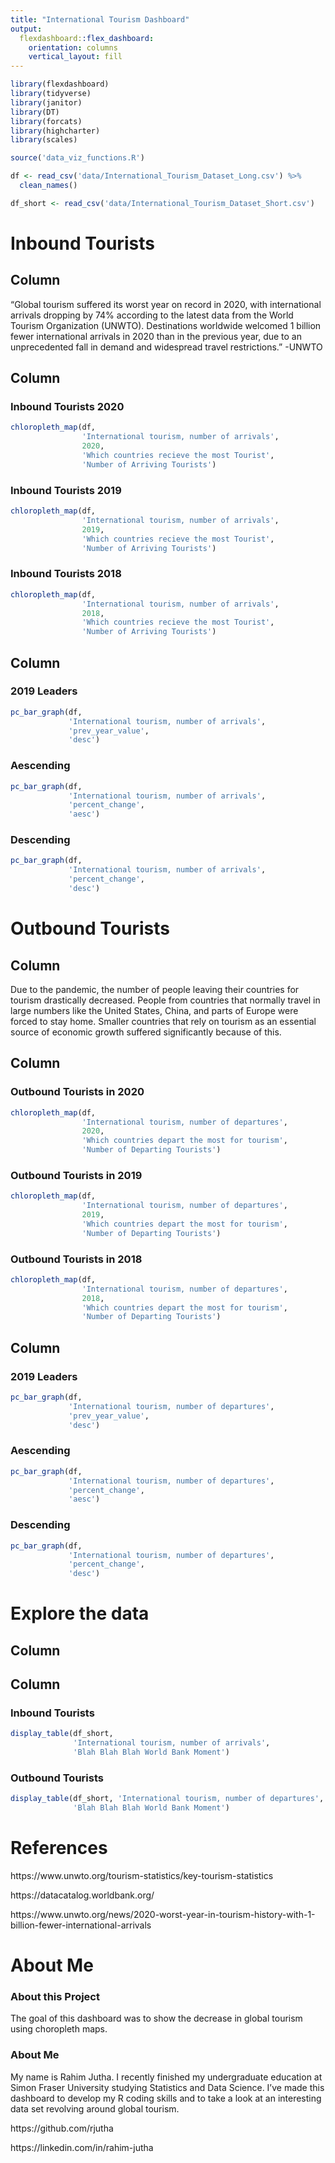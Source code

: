 ```yaml
---
title: "International Tourism Dashboard"
output: 
  flexdashboard::flex_dashboard:
    orientation: columns
    vertical_layout: fill
---
```


```r
library(flexdashboard)
library(tidyverse)
library(janitor)
library(DT)
library(forcats)
library(highcharter)
library(scales)

source('data_viz_functions.R')

df <- read_csv('data/International_Tourism_Dataset_Long.csv') %>%
  clean_names()

df_short <- read_csv('data/International_Tourism_Dataset_Short.csv')
```

# Inbound Tourists 

Column {.sidebar data-width=250}
-------------------------------------

"Global tourism suffered its worst year on record in 2020, with international arrivals dropping by 74% according to the latest data from the World Tourism Organization (UNWTO). Destinations worldwide welcomed 1 billion fewer international arrivals in 2020 than in the previous year, due to an unprecedented fall in demand and widespread travel restrictions." -UNWTO 



Column {.tabset .tabset-fade data-width=500}
------------------------------------- 

### Inbound Tourists 2020

```r
chloropleth_map(df,
                'International tourism, number of arrivals',
                2020,
                'Which countries recieve the most Tourist',
                'Number of Arriving Tourists')
```

### Inbound Tourists 2019

```r
chloropleth_map(df,
                'International tourism, number of arrivals',
                2019,
                'Which countries recieve the most Tourist',
                'Number of Arriving Tourists')
```

### Inbound Tourists 2018

```r
chloropleth_map(df,
                'International tourism, number of arrivals',
                2018,
                'Which countries recieve the most Tourist',
                'Number of Arriving Tourists')
```


Column {.tabset .tabset-fade data-width=250}
-----------------------------------------------------------------------

### 2019 Leaders

```r
pc_bar_graph(df,
             'International tourism, number of arrivals',
             'prev_year_value',
             'desc')
```

### Aescending

```r
pc_bar_graph(df,
             'International tourism, number of arrivals',
             'percent_change',
             'aesc')
```

### Descending

```r
pc_bar_graph(df,
             'International tourism, number of arrivals',
             'percent_change',
             'desc')
```

# Outbound Tourists

Column {.sidebar data-width=250}
-------------------------------------

Due to the pandemic, the number of people leaving their countries for tourism drastically decreased. People from countries that normally travel in large numbers like the United States, China, and parts of Europe were forced to stay home. Smaller countries that rely on tourism as an essential source of economic growth suffered significantly because of this.

Column {.tabset .tabset-fade data-width=500}
--------------------------------------

### Outbound Tourists in 2020

```r
chloropleth_map(df,
                'International tourism, number of departures',
                2020,
                'Which countries depart the most for tourism',
                'Number of Departing Tourists')
```

### Outbound Tourists in 2019

```r
chloropleth_map(df,
                'International tourism, number of departures',
                2019,
                'Which countries depart the most for tourism',
                'Number of Departing Tourists')
```

### Outbound Tourists in 2018

```r
chloropleth_map(df,
                'International tourism, number of departures',
                2018,
                'Which countries depart the most for tourism',
                'Number of Departing Tourists')
```

Column {.tabset .tabset-fade data-width=250}
-----------------------------------------------------------------------

### 2019 Leaders

```r
pc_bar_graph(df,
             'International tourism, number of departures',
             'prev_year_value',
             'desc')
```

### Aescending

```r
pc_bar_graph(df,
             'International tourism, number of departures',
             'percent_change',
             'aesc')
```

### Descending

```r
pc_bar_graph(df,
             'International tourism, number of departures',
             'percent_change',
             'desc')
```

# Explore the data

Column {.sidebar data-width=250}
-------------------------------------

Column {.tabset .tabset-fade data-width=375}
-------------------------------------

### Inbound Tourists

```r
display_table(df_short, 
              'International tourism, number of arrivals',
              'Blah Blah Blah World Bank Moment')
```

### Outbound Tourists

```r
display_table(df_short, 'International tourism, number of departures',
              'Blah Blah Blah World Bank Moment')
```

# References

https://www.unwto.org/tourism-statistics/key-tourism-statistics

https://datacatalog.worldbank.org/

https://www.unwto.org/news/2020-worst-year-in-tourism-history-with-1-billion-fewer-international-arrivals

# About Me

### About this Project

The goal of this dashboard was to show the decrease in global tourism using choropleth maps.

### About Me

My name is Rahim Jutha. I recently finished my undergraduate education at Simon Fraser University studying Statistics and Data Science. I've made this dashboard to develop my R coding skills and to take a look at an interesting data set revolving around global tourism.

https://github.com/rjutha

https://linkedin.com/in/rahim-jutha
